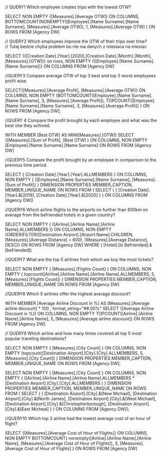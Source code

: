 // QUERY1 Which employee creates trips with the lowest OTW? 

SELECT NON EMPTY {[Measures].[Average OTW]} ON COLUMNS,
BOTTOMCOUNT(NONEMPTY([Employee].[Name Surname].[Name Surname], [Measures].[Average OTW]), 1, [Measures].[Average OTW] ) ON ROWS
FROM [Agency DW]


// QUERY2  Which employees improve the OTW of their trips over time?   
// Tutaj bedzie chyba problem bo nie ma danych z miesiaca na miesiac

SELECT {([Creation Date].[Year].[2020],[Creation Date].[Month].[Month], [Measures].[OTW])} on rows,
NON EMPTY
       {([Employee].[Name Surname].[Name Surname])} ON COLUMNS
FROM [Agency DW]


//QUERY3  Compare average OTW of top 3 best and top 3 worst employees profit wise.

SELECT{[Measures].[Average Profit], [Measures].[Average OTW]} ON COLUMNS,
NON EMPTY {BOTTOMCOUNT([Employee].[Name Surname].[Name Surname], 3, [Measures].[Average Profit]),
TOPCOUNT([Employee].[Name Surname].[Name Surname], 3, [Measures].[Average Profit]) } ON ROWS 
FROM [Agency DW];


//QUERY 4 Compare the profit brought by each employee and what was the best otw they achived.

WITH MEMBER [Best OTW] AS
MIN([Measures].[OTW])
SELECT {[Measures].[Sum of Profit], [Best OTW] } ON COLUMNS,
NON EMPTY [Employee].[Name Surname].[Name Surname] ON ROWS 
FROM [Agency DW]


//QUERY5  Compare the profit brought by an employee in comparison to the previous time period.

SELECT { [Creation Date].[Year].[Year].ALLMEMBERS } ON COLUMNS,
NON EMPTY { ([Employee].[Name Surname].[Name Surname], [Measures].[Sum of Profit]) }
DIMENSION PROPERTIES MEMBER_CAPTION, MEMBER_UNIQUE_NAME ON ROWS
FROM ( SELECT ( { [Creation Date].[Year].&[2019], [Creation Date].[Year].&[2020] } ) ON COLUMNS 
		FROM [Agency DW])


//QUERY6 Which airline flights to the airports no further than 600km on average from the befriended hotels in a given country?
 
SELECT NON EMPTY { ([Airline].[Airline Name].[Airline Name].ALLMEMBERS )} ON COLUMNS,
 NON EMPTY {ORDER(FILTER([Destination Airport].[Airport Name].CHILDREN, [Measures].[Average Distance] < 600), 
 [Measures].[Average Distance], DESC)} ON ROWS
 FROM [Agency DW]
 WHERE ( [Hotel].[Is Befriended].&[befriended])


//QUERY7  What are the top 5 airlines from which we buy the most tickets?

SELECT NON EMPTY { [Measures].[Flights Count] } ON COLUMNS,
NON EMPTY { topcount([Airline].[Airline Name].[Airline Name].ALLMEMBERS, 5, [Measures].[Flights Count]) } 
DIMENSION PROPERTIES MEMBER_CAPTION, MEMBER_UNIQUE_NAME ON ROWS
FROM [Agency DW]


//QUERY8  Which 5 airlines offer the highest average discount?

WITH MEMBER [Average Airline Discount in %] AS 
[Measures].[Average airline discount] * 100 , format_string="##.00%"
SELECT {[Average Airline Discount in %]} ON COLUMNS,
NON EMPTY TOPCOUNT([Airline].[Airline Name].[Airline Name], 5, [Measures].[Average airline discount]) ON ROWS
FROM [Agency DW]


// QUERY9  Which airline and how many times covered all top 5 most popular traveling destinations?
 
SELECT NON EMPTY { [Measures].[City Count] } ON COLUMNS,
NON EMPTY {topcount([Destination Airport].[City].[City].ALLMEMBERS, 5, [Measures].[City Count]) }
DIMENSION PROPERTIES MEMBER_CAPTION, MEMBER_UNIQUE_NAME ON ROWS
FROM [Agency DW];

SELECT NON EMPTY { [Measures].[City Count] } ON COLUMNS,
NON EMPTY { ([Airline].[Airline Name].[Airline Name].ALLMEMBERS * [Destination Airport].[City].[City].ALLMEMBERS ) }
DIMENSION PROPERTIES MEMBER_CAPTION, MEMBER_UNIQUE_NAME ON ROWS
FROM ( SELECT ( { [Destination Airport].[City].&[New Michael],
			   [Destination Airport].[City].&[North James],
			   [Destination Airport].[City].&[West Michael],
			   [Destination Airport].[City].&[Christopherborough],
			   [Destination Airport].[City].&[East Micheal] } ) ON COLUMNS
		FROM [Agency DW]);


//QUERY10  Which top 3 airline had the lowest average cost of an hour of flight?

SELECT {[Measures].[Average Cost of Hour of Flights]} ON COLUMNS,
NON EMPTY BOTTOMCOUNT(
	nonempty([Airline].[Airline Name].[Airline Name], [Measures].[Average Cost of Hour of Flights]),
	3,
	[Measures].[Average Cost of Hour of Flights]
	) ON ROWS
FROM [Agency DW]
